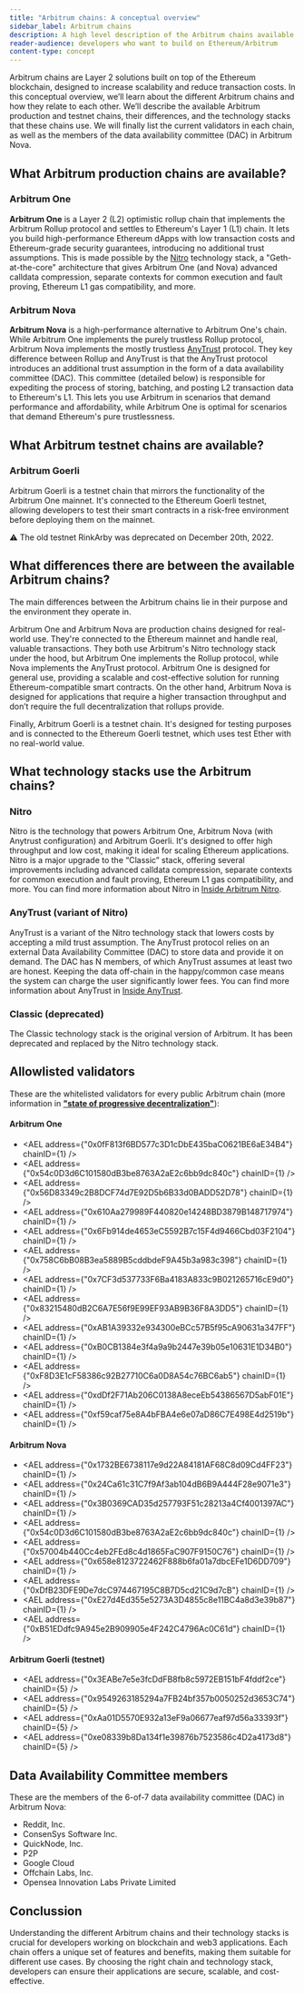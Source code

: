 ```yaml
---
title: "Arbitrum chains: A conceptual overview"
sidebar_label: Arbitrum chains
description: A high level description of the Arbitrum chains available
reader-audience: developers who want to build on Ethereum/Arbitrum
content-type: concept
---
```



Arbitrum chains are Layer 2 solutions built on top of the Ethereum blockchain, designed to increase scalability and reduce transaction costs. In this conceptual overview, we’ll learn about the different Arbitrum chains and how they relate to each other. We’ll describe the available Arbitrum production and testnet chains, their differences, and the technology stacks that these chains use. We will finally list the current validators in each chain, as well as the members of the data availability committee (DAC) in Arbitrum Nova.

## What Arbitrum production chains are available?

### Arbitrum One

**Arbitrum One** is a Layer 2 (L2) optimistic rollup chain that implements the Arbitrum Rollup protocol and settles to Ethereum's Layer 1 (L1) chain. It lets you build high-performance Ethereum dApps with low transaction costs and Ethereum-grade security guarantees, introducing no additional trust assumptions. This is made possible by the [Nitro](/inside-arbitrum-nitro/inside-arbitrum-nitro.mdx) technology stack, a "Geth-at-the-core" architecture that gives Arbitrum One (and Nova) advanced calldata compression, separate contexts for common execution and fault proving, Ethereum L1 gas compatibility, and more.

### Arbitrum Nova

**Arbitrum Nova** is a high-performance alternative to Arbitrum One's chain. While Arbitrum One implements the purely trustless Rollup protocol, Arbitrum Nova implements the mostly trustless [AnyTrust](/inside-anytrust.mdx) protocol. They key difference between Rollup and AnyTrust is that the AnyTrust protocol introduces an additional trust assumption in the form of a data availability committee (DAC). This committee (detailed below) is responsible for expediting the process of storing, batching, and posting L2 transaction data to Ethereum's L1. This lets you use Arbitrum in scenarios that demand performance and affordability, while Arbitrum One is optimal for scenarios that demand Ethereum's pure trustlessness.

## What Arbitrum testnet chains are available?

### Arbitrum Goerli

Arbitrum Goerli is a testnet chain that mirrors the functionality of the Arbitrum One mainnet. It's connected to the Ethereum Goerli testnet, allowing developers to test their smart contracts in a risk-free environment before deploying them on the mainnet.

⚠️ The old testnet RinkArby was deprecated on December 20th, 2022.

## What differences there are between the available Arbitrum chains?

The main differences between the Arbitrum chains lie in their purpose and the environment they operate in.

Arbitrum One and Arbitrum Nova are production chains designed for real-world use. They're connected to the Ethereum mainnet and handle real, valuable transactions. They both use Arbitrum's Nitro technology stack under the hood, but Arbitrum One implements the Rollup protocol, while Nova implements the AnyTrust protocol. Arbitrum One is designed for general use, providing a scalable and cost-effective solution for running Ethereum-compatible smart contracts. On the other hand, Arbitrum Nova is designed for applications that require a higher transaction throughput and don’t require the full decentralization that rollups provide.

Finally, Arbitrum Goerli is a testnet chain. It's designed for testing purposes and is connected to the Ethereum Goerli testnet, which uses test Ether with no real-world value.

## What technology stacks use the Arbitrum chains?

### Nitro

Nitro is the technology that powers Arbitrum One, Arbitrum Nova (with Anytrust configuration) and Arbitrum Goerli. It's designed to offer high throughput and low cost, making it ideal for scaling Ethereum applications. Nitro is a major upgrade to the “Classic” stack, offering several improvements including advanced calldata compression, separate contexts for common execution and fault proving, Ethereum L1 gas compatibility, and more. You can find more information about Nitro in [Inside Arbitrum Nitro](/inside-arbitrum-nitro/inside-arbitrum-nitro.mdx).

### AnyTrust (variant of Nitro)

AnyTrust is a variant of the Nitro technology stack that lowers costs by accepting a mild trust assumption. The AnyTrust protocol relies on an external Data Availability Committee (DAC) to store data and provide it on demand. The DAC has N members, of which AnyTrust assumes at least two are honest. Keeping the data off-chain in the happy/common case means the system can charge the user significantly lower fees. You can find more information about AnyTrust in [Inside AnyTrust](/inside-anytrust.mdx).

### Classic (deprecated)

The Classic technology stack is the original version of Arbitrum. It has been deprecated and replaced by the Nitro technology stack.

## Allowlisted validators

These are the whitelisted validators for every public Arbitrum chain (more information in **["state of progressive decentralization"](https://docs.arbitrum.foundation/state-of-progressive-decentralization)**):

#### Arbitrum One

- <AEL address={"0x0fF813f6BD577c3D1cDbE435baC0621BE6aE34B4"} chainID={1} />
- <AEL address={"0x54c0D3d6C101580dB3be8763A2aE2c6bb9dc840c"} chainID={1} />
- <AEL address={"0x56D83349c2B8DCF74d7E92D5b6B33d0BADD52D78"} chainID={1} />
- <AEL address={"0x610Aa279989F440820e14248BD3879B148717974"} chainID={1} />
- <AEL address={"0x6Fb914de4653eC5592B7c15F4d9466Cbd03F2104"} chainID={1} />
- <AEL address={"0x758C6bB08B3ea5889B5cddbdeF9A45b3a983c398"} chainID={1} />
- <AEL address={"0x7CF3d537733F6Ba4183A833c9B021265716cE9d0"} chainID={1} />
- <AEL address={"0x83215480dB2C6A7E56f9E99EF93AB9B36F8A3DD5"} chainID={1} />
- <AEL address={"0xAB1A39332e934300eBCc57B5f95cA90631a347FF"} chainID={1} />
- <AEL address={"0xB0CB1384e3f4a9a9b2447e39b05e10631E1D34B0"} chainID={1} />
- <AEL address={"0xF8D3E1cF58386c92B27710C6a0D8A54c76BC6ab5"} chainID={1} />
- <AEL address={"0xdDf2F71Ab206C0138A8eceEb54386567D5abF01E"} chainID={1} />
- <AEL address={"0xf59caf75e8A4bFBA4e6e07aD86C7E498E4d2519b"} chainID={1} />

#### Arbitrum Nova

- <AEL address={"0x1732BE6738117e9d22A84181AF68C8d09Cd4FF23"} chainID={1} />
- <AEL address={"0x24Ca61c31C7f9Af3ab104dB6B9A444F28e9071e3"} chainID={1} />
- <AEL address={"0x3B0369CAD35d257793F51c28213a4Cf4001397AC"} chainID={1} />
- <AEL address={"0x54c0D3d6C101580dB3be8763A2aE2c6bb9dc840c"} chainID={1} />
- <AEL address={"0x57004b440Cc4eb2FEd8c4d1865FaC907F9150C76"} chainID={1} />
- <AEL address={"0x658e8123722462F888b6fa01a7dbcEFe1D6DD709"} chainID={1} />
- <AEL address={"0xDfB23DFE9De7dcC974467195C8B7D5cd21C9d7cB"} chainID={1} />
- <AEL address={"0xE27d4Ed355e5273A3D4855c8e11BC4a8d3e39b87"} chainID={1} />
- <AEL address={"0xB51EDdfc9A945e2B909905e4F242C4796Ac0C61d"} chainID={1} />

#### Arbitrum Goerli (testnet)

- <AEL address={"0x3EABe7e5e3fcDdFB8fb8c5972EB151bF4fddf2ce"} chainID={5} />
- <AEL address={"0x9549263185294a7FB24bf357b0050252d3653C74"} chainID={5} />
- <AEL address={"0xAa01D5570E932a13eF9a06677eaf97d56a33393f"} chainID={5} />
- <AEL address={"0xe08339b8Da134f1e39876b7523586c4D2a4173d8"} chainID={5} />

## Data Availability Committee members

These are the members of the 6-of-7 data availability committee (DAC) in Arbitrum Nova:

- Reddit, Inc.
- ConsenSys Software Inc.
- QuickNode, Inc.
- P2P
- Google Cloud
- Offchain Labs, Inc.
- Opensea Innovation Labs Private Limited

## Conclussion

Understanding the different Arbitrum chains and their technology stacks is crucial for developers working on blockchain and web3 applications. Each chain offers a unique set of features and benefits, making them suitable for different use cases. By choosing the right chain and technology stack, developers can ensure their applications are secure, scalable, and cost-effective.